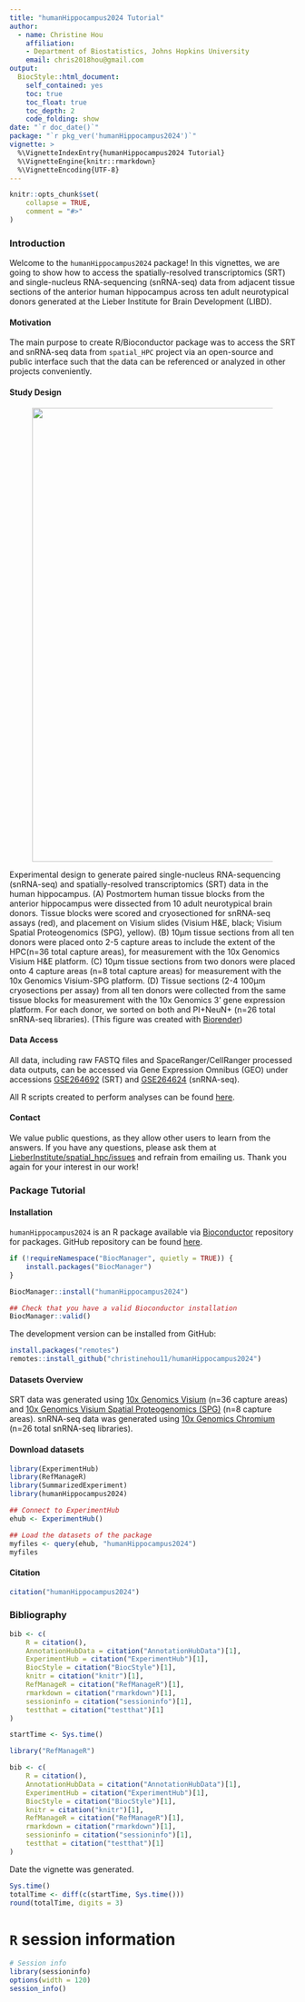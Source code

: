 ```yaml
---
title: "humanHippocampus2024 Tutorial"
author: 
  - name: Christine Hou
    affiliation:
    - Department of Biostatistics, Johns Hopkins University
    email: chris2018hou@gmail.com
output: 
  BiocStyle::html_document:
    self_contained: yes
    toc: true
    toc_float: true
    toc_depth: 2
    code_folding: show
date: "`r doc_date()`"
package: "`r pkg_ver('humanHippocampus2024')`"
vignette: >
  %\VignetteIndexEntry{humanHippocampus2024 Tutorial}
  %\VignetteEngine{knitr::rmarkdown}
  %\VignetteEncoding{UTF-8}  
---
```


```r
knitr::opts_chunk$set(
    collapse = TRUE,
    comment = "#>"
)
```

### Introduction

Welcome to the `humanHippocampus2024` package! In this vignettes, we are going to show how to access the spatially-resolved transcriptomics (SRT) and single-nucleus RNA-sequencing (snRNA-seq) data from adjacent tissue sections of the anterior human hippocampus across ten adult neurotypical donors generated at the Lieber Institute for Brain Development (LIBD). 

#### Motivation

The main purpose to create R/Bioconductor package was to access the SRT and snRNA-seq data from `spatial_HPC` project via an open-source and public interface such that the data can be referenced or analyzed in other projects conveniently.

#### Study Design

<figure><img src="../man/figures/study_design.png" align="center" width="800px"/></figure>

Experimental design to generate paired single-nucleus RNA-sequencing (snRNA-seq) and spatially-resolved transcriptomics (SRT) data in the human hippocampus. (A) Postmortem human tissue blocks from the anterior hippocampus were dissected from 10 adult neurotypical brain donors. Tissue blocks were scored and cryosectioned for snRNA-seq assays (red), and placement on Visium slides (Visium H&E, black; Visium Spatial Proteogenomics (SPG), yellow). (B) 10μm tissue sections from all ten donors were placed onto 2-5 capture areas to include the extent of the HPC(n=36 total capture areas), for measurement with the 10x Genomics Visium H&E platform. (C) 10μm tissue sections from two donors were placed onto 4 capture areas (n=8 total capture areas) for measurement with the 10x Genomics Visium-SPG platform. (D) Tissue sections (2-4 100μm cryosections per assay) from all ten donors were collected from the same tissue blocks for measurement with the 10x Genomics 3’ gene expression platform. For each donor, we sorted on both and PI+NeuN+ (n=26 total snRNA-seq libraries). (This figure was created with [Biorender](https://www.biorender.com/))

#### Data Access

All data, including raw FASTQ files and SpaceRanger/CellRanger processed data outputs, can be accessed via Gene Expression Omnibus (GEO) under accessions [GSE264692](https://www.ncbi.nlm.nih.gov/geo/query/acc.cgi?acc=GSE264692) (SRT) and [GSE264624](https://www.ncbi.nlm.nih.gov/geo/query/acc.cgi?acc=GSE264624) (snRNA-seq).

All R scripts created to perform analyses can be found [here](https://github.com/LieberInstitute/spatial_hpc).

#### Contact

We value public questions, as they allow other users to learn from the answers. If you have any questions, please ask them at [LieberInstitute/spatial_hpc/issues](https://github.com/LieberInstitute/spatial_hpc/issues) and refrain from emailing us. Thank you again for your interest in our work!

### Package Tutorial

#### Installation

`humanHippocampus2024` is an R package available via [Bioconductor](http://bioconductor.org/) repository for packages. GitHub repository can be found [here](https://github.com/christinehou11/humanHippocampus2024).

```r
if (!requireNamespace("BiocManager", quietly = TRUE)) {
    install.packages("BiocManager")
}

BiocManager::install("humanHippocampus2024")

## Check that you have a valid Bioconductor installation
BiocManager::valid()
```

The development version can be installed from GitHub:

```r
install.packages("remotes")
remotes::install_github("christinehou11/humanHippocampus2024")
```


#### Datasets Overview

SRT data was generated using [10x Genomics Visium](https://www.10xgenomics.com/products/spatial-gene-expression) (n=36 capture areas) and [10x Genomics Visium Spatial Proteogenomics (SPG)](https://www.10xgenomics.com/products/spatial-gene-and-protein-expression) (n=8 capture areas). snRNA-seq data was generated using [10x Genomics Chromium](https://www.10xgenomics.com/products/single-cell-gene-expression) (n=26 total snRNA-seq libraries).


#### Download datasets

```r
library(ExperimentHub)
library(RefManageR)
library(SummarizedExperiment)
library(humanHippocampus2024)
```

```r
## Connect to ExperimentHub
ehub <- ExperimentHub()

## Load the datasets of the package
myfiles <- query(ehub, "humanHippocampus2024")
myfiles
```

#### Citation

```r
citation("humanHippocampus2024")
```

### Bibliography

```r
bib <- c(
    R = citation(),
    AnnotationHubData = citation("AnnotationHubData")[1],
    ExperimentHub = citation("ExperimentHub")[1],
    BiocStyle = citation("BiocStyle")[1],
    knitr = citation("knitr")[1],
    RefManageR = citation("RefManageR")[1],
    rmarkdown = citation("rmarkdown")[1],
    sessioninfo = citation("sessioninfo")[1],
    testthat = citation("testthat")[1]
)
```


```r
startTime <- Sys.time()

library("RefManageR")

bib <- c(
    R = citation(),
    AnnotationHubData = citation("AnnotationHubData")[1],
    ExperimentHub = citation("ExperimentHub")[1],
    BiocStyle = citation("BiocStyle")[1],
    knitr = citation("knitr")[1],
    RefManageR = citation("RefManageR")[1],
    rmarkdown = citation("rmarkdown")[1],
    sessioninfo = citation("sessioninfo")[1],
    testthat = citation("testthat")[1]
)
```

Date the vignette was generated.

```r
Sys.time()
totalTime <- diff(c(startTime, Sys.time()))
round(totalTime, digits = 3)
```

# `R` session information {.unnumbered}

```r
# Session info
library(sessioninfo)
options(width = 120)
session_info()
```
